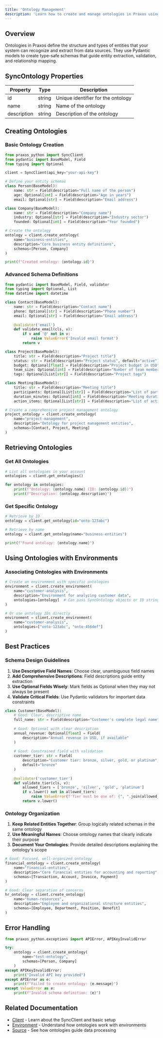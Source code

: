 ```yaml
---
title: 'Ontology Management'
description: 'Learn how to create and manage ontologies in Praxos using Pydantic schemas for structured data processing.'
---
```


## Overview

Ontologies in Praxos define the structure and types of entities that your system can recognize and extract from data sources. They use Pydantic models to create type-safe schemas that guide entity extraction, validation, and relationship mapping.

## SyncOntology Properties

| Property | Type | Description |
|----------|------|-------------|
| id | string | Unique identifier for the ontology |
| name | string | Name of the ontology |
| description | string | Description of the ontology |

## Creating Ontologies

### Basic Ontology Creation

```python
from praxos_python import SyncClient
from pydantic import BaseModel, Field
from typing import Optional

client = SyncClient(api_key="your-api-key")

# Define your entity schemas
class Person(BaseModel):
    name: str = Field(description="Full name of the person")
    age: Optional[int] = Field(description="Age in years")
    email: Optional[str] = Field(description="Email address")

class Company(BaseModel):
    name: str = Field(description="Company name")
    industry: Optional[str] = Field(description="Industry sector")
    founded: Optional[int] = Field(description="Year founded")

# Create the ontology
ontology = client.create_ontology(
    name="business-entities",
    description="Core business entity definitions",
    schemas=[Person, Company]
)

print(f"Created ontology: {ontology.id}")
```

### Advanced Schema Definitions

```python
from pydantic import BaseModel, Field, validator
from typing import Optional, List
from datetime import datetime

class Contact(BaseModel):
    name: str = Field(description="Contact name")
    phone: Optional[str] = Field(description="Phone number")
    email: Optional[str] = Field(description="Email address")
    
    @validator('email')
    def validate_email(cls, v):
        if v and '@' not in v:
            raise ValueError('Invalid email format')
        return v

class Project(BaseModel):
    title: str = Field(description="Project title")
    status: str = Field(description="Project status", default="active")
    budget: Optional[float] = Field(description="Project budget in USD")
    team_size: Optional[int] = Field(description="Number of team members")
    tags: Optional[List[str]] = Field(description="Project tags")

class Meeting(BaseModel):
    title: str = Field(description="Meeting title")
    participants: Optional[List[str]] = Field(description="List of participant names")
    duration_minutes: Optional[int] = Field(description="Meeting duration in minutes")
    action_items: Optional[List[str]] = Field(description="List of action items")

# Create a comprehensive project management ontology
project_ontology = client.create_ontology(
    name="project-management",
    description="Ontology for project management entities",
    schemas=[Contact, Project, Meeting]
)
```

## Retrieving Ontologies

### Get All Ontologies

```python
# List all ontologies in your account
ontologies = client.get_ontologies()

for ontology in ontologies:
    print(f"Ontology: {ontology.name} (ID: {ontology.id})")
    print(f"Description: {ontology.description}")
```

### Get Specific Ontology

```python
# Retrieve by ID
ontology = client.get_ontology(id="onto-123abc")

# Retrieve by name
ontology = client.get_ontology(name="business-entities")

print(f"Found ontology: {ontology.name}")
```

## Using Ontologies with Environments

### Associating Ontologies with Environments

```python
# Create an environment with specific ontologies
environment = client.create_environment(
    name="customer-analysis",
    description="Environment for analyzing customer data",
    ontologies=[ontology]  # Can pass SyncOntology objects or ID strings
)

# Or use ontology IDs directly
environment = client.create_environment(
    name="customer-analysis",
    ontologies=["onto-123abc", "onto-456def"]
)
```

## Best Practices

### Schema Design Guidelines

1. **Use Descriptive Field Names**: Choose clear, unambiguous field names
2. **Add Comprehensive Descriptions**: Field descriptions guide entity extraction
3. **Use Optional Fields Wisely**: Mark fields as Optional when they may not always be present
4. **Validate Critical Fields**: Use Pydantic validators for important data constraints

```python
class Customer(BaseModel):
    # Good: Clear, descriptive name
    full_name: str = Field(description="Customer's complete legal name")
    
    # Good: Optional with clear description
    annual_revenue: Optional[float] = Field(
        description="Annual revenue in USD, if available"
    )
    
    # Good: Constrained field with validation
    customer_tier: str = Field(
        description="Customer tier: bronze, silver, gold, or platinum",
        default="bronze"
    )
    
    @validator('customer_tier')
    def validate_tier(cls, v):
        allowed_tiers = ['bronze', 'silver', 'gold', 'platinum']
        if v.lower() not in allowed_tiers:
            raise ValueError(f'Tier must be one of: {", ".join(allowed_tiers)}')
        return v.lower()
```

### Ontology Organization

1. **Keep Related Entities Together**: Group logically related schemas in the same ontology
2. **Use Meaningful Names**: Choose ontology names that clearly indicate their purpose
3. **Document Your Ontologies**: Provide detailed descriptions explaining the ontology's scope

```python
# Good: Focused, well-organized ontology
financial_ontology = client.create_ontology(
    name="financial-entities",
    description="Core financial entities for accounting and reporting",
    schemas=[Transaction, Account, Invoice, Payment]
)

# Good: Clear separation of concerns
hr_ontology = client.create_ontology(
    name="human-resources",
    description="Employee and organizational structure entities",
    schemas=[Employee, Department, Position, Benefit]
)
```

## Error Handling

```python
from praxos_python.exceptions import APIError, APIKeyInvalidError

try:
    ontology = client.create_ontology(
        name="test-ontology",
        schemas=[Person, Company]
    )
except APIKeyInvalidError:
    print("Invalid API key provided")
except APIError as e:
    print(f"Failed to create ontology: {e.message}")
except ValueError as e:
    print(f"Invalid schema definition: {e}")
```

## Related Documentation

- [Client](/SDK/client) - Learn about the SyncClient and basic setup
- [Environment](/SDK/environment) - Understand how ontologies work with environments
- [Source](/SDK/source) - See how ontologies guide data processing
